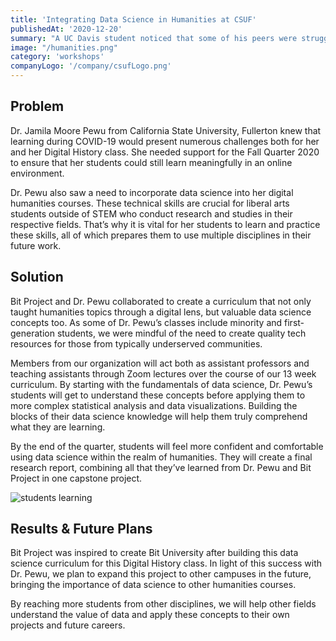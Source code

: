 ```yaml
---
title: 'Integrating Data Science in Humanities at CSUF'
publishedAt: '2020-12-20'
summary: "A UC Davis student noticed that some of his peers were struggling with the idea of learning to code. To help, he and other students began a group to produce educational materials that make STEM subjects accessible to other students, and Bit Project and their boot camps were born. At Twitter BitCamp, students learn to call the search endpoint of the Twitter API through the Python library Tweepy."
image: "/humanities.png"
category: 'workshops'
companyLogo: '/company/csufLogo.png'
---
```


## Problem
Dr. Jamila Moore Pewu from California State University, Fullerton knew that learning during COVID-19 would present numerous challenges both for her and her Digital History class. She needed support for the Fall Quarter 2020 to ensure that her students could still learn meaningfully in an online environment.

Dr. Pewu also saw a need to incorporate data science into her digital humanities courses. These technical skills are crucial for liberal arts students outside of STEM who conduct research and studies in their respective fields. That’s why it is vital for her students to learn and practice these skills, all of which prepares them to use multiple disciplines in their future work.

## Solution
Bit Project and Dr. Pewu collaborated to create a curriculum that not only taught  humanities topics through a digital lens, but valuable data science concepts too. As some of Dr. Pewu’s classes include minority and first-generation students, we were mindful of the need to create quality tech resources for those from typically underserved communities.

Members from our organization will act both as assistant professors and teaching assistants through Zoom lectures over the course of our 13 week curriculum. By starting with the fundamentals of data science, Dr. Pewu’s students will get to understand these concepts before applying them to more complex statistical analysis and data visualizations. Building the blocks of their data science knowledge will help them truly comprehend what they are learning.

By the end of the quarter, students will feel more confident and comfortable using data science within the realm of humanities. They will create a final research report, combining all that they’ve learned from Dr. Pewu and Bit Project in one capstone project.

![students learning](https://user-images.githubusercontent.com/28051494/115486274-34da6500-a20b-11eb-9d09-928ff7b9d373.png)

## Results & Future Plans
Bit Project was inspired to create Bit University after building this data science curriculum for this Digital History class. In light of this success with Dr. Pewu, we plan to expand this project to other campuses in the future, bringing the importance of data science to other humanities courses.

By reaching more students from other disciplines, we will help other fields understand the value of data and apply these concepts to their own projects and future careers.
